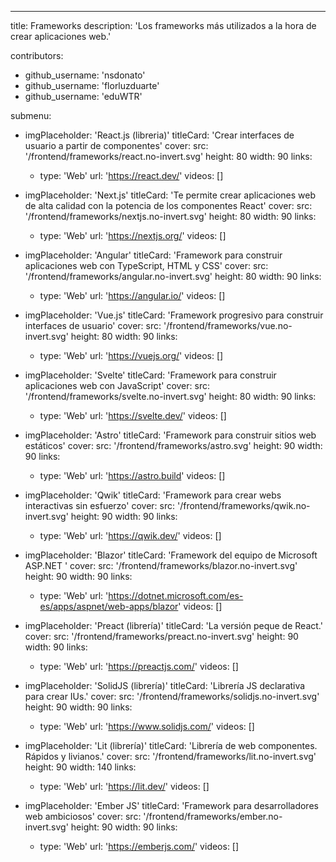 ---
title: Frameworks
description: 'Los frameworks más utilizados a la hora de crear aplicaciones web.'

contributors:
  - github_username: 'nsdonato'
  - github_username: 'florluzduarte'
  - github_username: 'eduWTR'

submenu:
  - imgPlaceholder: 'React.js (libreria)'
    titleCard: 'Crear interfaces de usuario a partir de componentes'
    cover:
      src: '/frontend/frameworks/react.no-invert.svg'
      height: 80
      width: 90
    links:
      - type: 'Web'
        url: 'https://react.dev/'
    videos: []

  - imgPlaceholder: 'Next.js'
    titleCard: 'Te permite crear aplicaciones web de alta calidad con la potencia de los componentes React'
    cover:
      src: '/frontend/frameworks/nextjs.no-invert.svg'
      height: 80
      width: 90
    links:
      - type: 'Web'
        url: 'https://nextjs.org/'
    videos: []

  - imgPlaceholder: 'Angular'
    titleCard: 'Framework para construir aplicaciones web con TypeScript, HTML y CSS'
    cover:
      src: '/frontend/frameworks/angular.no-invert.svg'
      height: 80
      width: 90
    links:
      - type: 'Web'
        url: 'https://angular.io/'
    videos: []

  - imgPlaceholder: 'Vue.js'
    titleCard: 'Framework progresivo para construir interfaces de usuario'
    cover:
      src: '/frontend/frameworks/vue.no-invert.svg'
      height: 80
      width: 90
    links:
      - type: 'Web'
        url: 'https://vuejs.org/'
    videos: []

  - imgPlaceholder: 'Svelte'
    titleCard: 'Framework para construir aplicaciones web con JavaScript'
    cover:
      src: '/frontend/frameworks/svelte.no-invert.svg'
      height: 80
      width: 90
    links:
      - type: 'Web'
        url: 'https://svelte.dev/'
    videos: []
  
  - imgPlaceholder: 'Astro'
    titleCard: 'Framework para construir sitios web estáticos'
    cover:
      src: '/frontend/frameworks/astro.svg'
      height: 90
      width: 90
    links:
      - type: 'Web'
        url: 'https://astro.build'
    videos: []
  
  - imgPlaceholder: 'Qwik'
    titleCard: 'Framework para crear webs interactivas sin esfuerzo'
    cover:
      src: '/frontend/frameworks/qwik.no-invert.svg'
      height: 90
      width: 90
    links:
      - type: 'Web'
        url: 'https://qwik.dev/'
    videos: []

  - imgPlaceholder: 'Blazor'
    titleCard: 'Framework del equipo de Microsoft ASP.NET '
    cover:
      src: '/frontend/frameworks/blazor.no-invert.svg'
      height: 90
      width: 90
    links:
      - type: 'Web'
        url: 'https://dotnet.microsoft.com/es-es/apps/aspnet/web-apps/blazor'
    videos: []

  - imgPlaceholder: 'Preact (librería)'
    titleCard: 'La versión peque de React.'
    cover:
      src: '/frontend/frameworks/preact.no-invert.svg'
      height: 90
      width: 90
    links:
      - type: 'Web'
        url: 'https://preactjs.com/'
    videos: []

  - imgPlaceholder: 'SolidJS (librería)'
    titleCard: 'Librería JS declarativa para crear IUs.'
    cover:
      src: '/frontend/frameworks/solidjs.no-invert.svg'
      height: 90
      width: 90
    links:
      - type: 'Web'
        url: 'https://www.solidjs.com/'
    videos: []

  - imgPlaceholder: 'Lit (librería)'
    titleCard: 'Librería de web componentes. Rápidos y livianos.'
    cover:
      src: '/frontend/frameworks/lit.no-invert.svg'
      height: 90
      width: 140
    links:
      - type: 'Web'
        url: 'https://lit.dev/'
    videos: []

  - imgPlaceholder: 'Ember JS'
    titleCard: 'Framework para desarrolladores web ambiciosos'
    cover:
      src: '/frontend/frameworks/ember.no-invert.svg'
      height: 90
      width: 90
    links:
      - type: 'Web'
        url: 'https://emberjs.com/'
    videos: []
